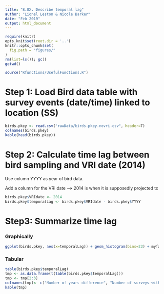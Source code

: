 ```yaml
---
title: "B.0X. Describe temporal lag"
author: "Lionel Leston & Nicole Barker"
date: "Feb 2019"
output: html_document
---
```

```r
require(knitr)
opts_knit$set(root.dir = '..')
knitr::opts_chunk$set(
  fig.path = "figures/"
)
rm(list=ls()); gc()
getwd()
```

``` r
source("Rfunctions/UsefulFunctions.R")
```


# Step 1: Load Bird data table with survey events (date/time) linked to location (SS)
``` r
birds.pkey <- read.csv("rawData/birds.pkey.novri.csv", header=T)
colnames(birds.pkey)
kable(head(birds.pkey))
```


# Step 2: Calculate time lag between bird sampling and VRI date (2014)

Use column YYYY as year of bird data. 

Add a column for the VRI date --> 2014 is when it is supposedly projected to

``` r
birds.pkey$VRIdate <- 2014
birds.pkey$temporalLag <- birds.pkey$VRIdate - birds.pkey$YYYY
```

# Step3: Summarize time lag

### Graphically

``` r
ggplot(birds.pkey, aes(x=temporalLag)) + geom_histogram(bins=23) + myfacettheme2 + xlab("# Years Difference") + ylab("Number of Surveys")
```

### Tabular

``` r
table(birds.pkey$temporalLag)
tmp <- as.data.frame(t(table(birds.pkey$temporalLag)))
tmp <- tmp[2:3]
colnames(tmp)<- c("Number of years difference", "Number of surveys with this difference")
kable(tmp)
```